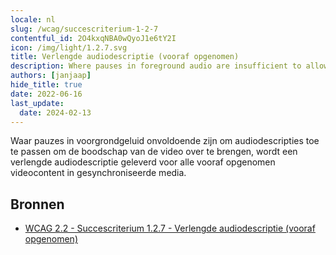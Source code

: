 ```yaml
---
locale: nl
slug: /wcag/succescriterium-1-2-7
contentful_id: 2O4kxqNBA0wQyoJ1e6tY2I
icon: /img/light/1.2.7.svg
title: Verlengde audiodescriptie (vooraf opgenomen)
description: Where pauses in foreground audio are insufficient to allow audio descriptions to convey the sense of the video, extended audio description must be provided for all prerecorded video content in synchronized media.
authors: [janjaap]
hide_title: true
date: 2022-06-16
last_update:
  date: 2024-02-13
---
```


<Hero
  title="Verlengde audiodescriptie (vooraf opgenomen)"
  image="/img/light/1.2.7.svg"
  alt="WCAG 1.2.7 icon"
  prefix="Succescriterium 1.2.7"
  suffix="Niveau AAA"
/>

Waar pauzes in voorgrondgeluid onvoldoende zijn om audiodescripties toe te passen om de boodschap van de video over te brengen, wordt een verlengde audiodescriptie geleverd voor alle vooraf opgenomen videocontent in gesynchroniseerde media.

## Bronnen

- [WCAG 2.2 - Succescriterium 1.2.7 - Verlengde audiodescriptie (vooraf opgenomen)](https://www.w3.org/Translations/WCAG22-nl/#verlengde-audiodescriptie-vooraf-opgenomen)
